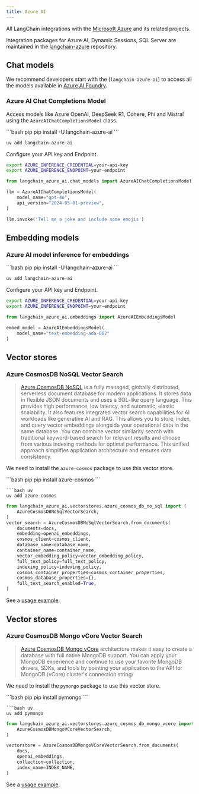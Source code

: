 ```yaml
---
title: Azure AI
---
```


All LangChain integrations with the [Microsoft Azure](https://azure.micorsoft.com/) and its related projects.

Integration packages for Azure AI, Dynamic Sessions, SQL Server are maintained in
the [langchain-azure](https://github.com/langchain-ai/langchain-azure) repository.

## Chat models

We recommend developers start with the (`langchain-azure-ai`) to access all the models available in [Azure AI Foundry](https://learn.microsoft.com/en-us/azure/ai-studio/how-to/model-catalog-overview).

### Azure AI Chat Completions Model

Access models like Azure OpenAI, DeepSeek R1, Cohere, Phi and Mistral using the `AzureAIChatCompletionsModel` class.

<CodeGroup>
```bash pip
pip install -U langchain-azure-ai
```

```bash uv
uv add langchain-azure-ai
```
</CodeGroup>

Configure your API key and Endpoint.

```bash
export AZURE_INFERENCE_CREDENTIAL=your-api-key
export AZURE_INFERENCE_ENDPOINT=your-endpoint
```

```python
from langchain_azure_ai.chat_models import AzureAIChatCompletionsModel

llm = AzureAIChatCompletionsModel(
    model_name="gpt-4o",
    api_version="2024-05-01-preview",
)

llm.invoke('Tell me a joke and include some emojis')
```

## Embedding models

### Azure AI model inference for embeddings

<CodeGroup>
```bash pip
pip install -U langchain-azure-ai
```

```bash uv
uv add langchain-azure-ai
```
</CodeGroup>

Configure your API key and Endpoint.

```bash
export AZURE_INFERENCE_CREDENTIAL=your-api-key
export AZURE_INFERENCE_ENDPOINT=your-endpoint
```

```python
from langchain_azure_ai.embeddings import AzureAIEmbeddingsModel

embed_model = AzureAIEmbeddingsModel(
    model_name="text-embedding-ada-002"
)
```

## Vector stores

### Azure CosmosDB NoSQL Vector Search

> [Azure CosmosDB NoSQL](https://azure.microsoft.com/en-us/products/cosmos-db/) is a fully managed, 
> globally distributed, serverless document database for modern applications. It stores data in flexible 
> JSON documents and uses a SQL-like query language. This provides high performance, low latency, and automatic, 
> elastic scalability. It also features integrated vector search capabilities for AI workloads 
> like generative AI and RAG. This allows you to store, index, and query vector embeddings alongside 
> your operational data in the same database. You can combine vector similarity search with traditional 
> keyword-based search for relevant results and choose from various indexing methods for optimal performance. 
> This unified approach simplifies application architecture and ensures data consistency. 

We need to install the `azure-cosmos` package to use this vector store.

<CodeGroup>
    ```bash pip 
    pip install azure-cosmos
    ```
    
    ```bash uv
    uv add azure-cosmos
</CodeGroup>

```python
from langchain_azure_ai.vectorstores.azure_cosmos_db_no_sql import (
    AzureCosmosDBNoSqlVectorSearch,
)
vector_search = AzureCosmosDBNoSqlVectorSearch.from_documents(
    documents=docs,
    embedding=openai_embeddings,
    cosmos_client=cosmos_client,
    database_name=database_name,
    container_name=container_name,
    vector_embedding_policy=vector_embedding_policy,
    full_text_policy=full_text_policy,
    indexing_policy=indexing_policy,
    cosmos_container_properties=cosmos_container_properties,
    cosmos_database_properties={},
    full_text_search_enabled=True,
)
```

See a [usage example](/oss/python/integrations/vectorstores/azure_cosmosdb_nosql).


## Vector stores

### Azure CosmosDB Mongo vCore Vector Search

> [Azure CosmosDB Mongo vCore](https://learn.microsoft.com/en-us/azure/cosmos-db/mongodb/vcore/) architecture makes 
it easy to create a database with full native MongoDB support. You can apply your MongoDB experience and continue 
to use your favorite MongoDB drivers, SDKs, and tools by pointing your application to the API for MongoDB (vCore) 
cluster's connection string/

We need to install the `pymongo` package to use this vector store.

<CodeGroup>
    ```bash pip 
    pip install pymongo
    ```
    
    ```bash uv
    uv add pymongo
</CodeGroup>

```python
from langchain_azure_ai.vectorstores.azure_cosmos_db_mongo_vcore import (
    AzureCosmosDBMongoVCoreVectorSearch,
)

vectorstore = AzureCosmosDBMongoVCoreVectorSearch.from_documents(
    docs,
    openai_embeddings,
    collection=collection,
    index_name=INDEX_NAME,
)
```

See a [usage example](/oss/python/integrations/vectorstores/azure_cosmosdb_mongo_vcore).
